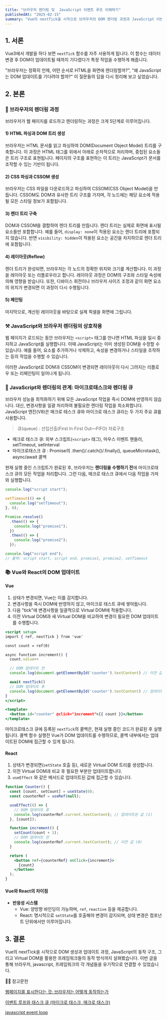 ```yaml
---
title: "브라우저 렌더링 및  JavaScript 이벤트 루프 이해하기"
publishedAt: "2025-02-15"
summary: "Vue의 nextTick을 시작으로 브라우저의 DOM 렌더링 과정과 JavaScript 이벤트 루프, 그리고 프론트엔드 프레임워크들의 작동 원리 살펴보기"
---
```


## 1. 서론

Vue3에서 개발을 하다 보면 `nextTick` 함수를 자주 사용하게 됩니다. 이 함수는 데이터 변경 후 DOM이 업데이트될 때까지 기다렸다가 특정 작업을 수행하게 해줍니다.

"브라우저는 정확히 언제, 어떤 순서로 HTML을 화면에 렌더링할까?", "왜 JavaScript는 DOM 업데이트를 기다려야 할까?" 이 질문들의 답을 다시 정리해 보고 싶었습니다.

## 2. 본론

### 🌳 브라우저의 렌더링 과정

브라우저가 웹 페이지를 로드하고 렌더링하는 과정은 크게 5단계로 이루어집니다.

#### 1) HTML 파싱과 DOM 트리 생성

브라우저는 HTML 문서를 읽고 파싱하여 DOM(Document Object Model) 트리를 구축합니다. 이 과정은 HTML 태그를 위에서 아래로 순차적으로 처리하며, 중첩된 요소들은 트리 구조로 표현됩니다. 페이지의 구조를 표현하는 이 트리는 JavaScript가 문서를 조작할 수 있는 기반이 됩니다.

#### 2) CSS 파싱과 CSSOM 생성

브라우저는 CSS 파일을 다운로드하고 파싱하여 CSSOM(CSS Object Model)을 만듭니다. CSSOM도 DOM과 유사한 트리 구조를 가지며, 각 노드에는 해당 요소에 적용될 모든 스타일 정보가 포함됩니다.

#### 3) 렌더 트리 구축

DOM과 CSSOM을 결합하여 렌더 트리를 만듭니다. 렌더 트리는 실제로 화면에 표시될 요소들만 포함합니다. 예를 들어, `display: none`이 적용된 요소는 렌더 트리에 포함되지 않습니다. 반면 `visibility: hidden`이 적용된 요소는 공간을 차지하므로 렌더 트리에 포함됩니다.

#### 4) 레이아웃(Reflow)

렌더 트리가 완성되면, 브라우저는 각 노드의 정확한 위치와 크기를 계산합니다. 이 과정을 레이아웃 또는 리플로우라고 합니다. 레이아웃 과정은 DOM의 구조와 스타일 속성에 의해 영향을 받습니다. 또한, 디바이스 회전이나 브라우저 사이즈 조정과 같이 화면 요소의 위치가 변경되면 이 과정이 다시 수행됩니다.

#### 5) 페인팅

마지막으로, 계산된 레이아웃을 바탕으로 실제 픽셀을 화면에 그립니다.

### ⚒️ JavaScript와 브라우저 렌더링의 상호작용

웹 페이지가 로드되는 동안 브라우저는 `<script>` 태그를 만나면 HTML 파싱을 일시 중지하고 JavaScript를 실행합니다. 이때 JavaScript는 이미 생성된 DOM을 수정할 수 있습니다. 예를 들어, 요소를 추가하거나 삭제하고, 속성을 변경하거나 스타일을 조작하는 등의 작업을 수행할 수 있습니다.

이러한 JavaScript로 DOM과 CSSOM이 변경되면 레이아웃이 다시 그려지는 리플로우 또는 리페인팅이 일어나게 됩니다.

### 🔄 JavaScript와 렌더링의 관계: 마이크로태스크와 렌더링 큐

브라우저 성능을 최적화하기 위해 모든 JavaScript 작업을 즉시 DOM에 반영하지 않습니다. 대신, 변경사항을 일괄 처리하여 불필요한 렌더링 작업을 최소화합니다.
JavaScript 엔진(V8)은 매크로 태스크 큐와 마이크로 태스크 큐라는 두 가지 주요 큐를 사용합니다.

> 큐(queue) : 선입선출(First In First Out—FIFO) 자료구조

- 매크로 태스크 큐: 외부 스크립트(`<script>` 태그), 마우스 이벤트 핸들러, setTimeout, setInterval
- 마이크로태스크 큐 : Promise의 .then()/.catch()/.finally(), queueMicrotask(), async/await 콜백

현재 실행 중인 스크립트가 완료된 후, 브라우저는 **렌더링을 수행하기 전**에 마이크로태스크 큐의 모든 작업을 처리합니다. 그런 다음, 매크로 태스크 큐에서 다음 작업을 가져와 실행합니다.

```jsx
console.log("script start");

setTimeout(() => {
  console.log("setTimeout");
}, 0);

Promise.resolve()
  .then(() => {
    console.log("promise1");
  })
  .then(() => {
    console.log("promise2");
  });

console.log("script end");
// 출력: script start, script end, promise1, promise2, setTimeout
```

### 📚 Vue와 React의 DOM 업데이트

#### Vue

1. 상태가 변경되면, Vue는 이를 감지합니다.
2. 변경사항을 즉시 DOM에 반영하지 않고, 마이크로 태스트 큐에 쌓아둡니다.
3. 다음 "tick"에 변경사항을 일괄적으로 Virtual DOM에 적용합니다.
4. 이전 Virtual DOM과 새 Virtual DOM을 비교하여 변경이 필요한 DOM 업데이트를 수행합니다.

```jsx
<script setup>
import { ref, nextTick } from 'vue'

const count = ref(0)

async function increment() {
  count.value++

  // DOM 업데이트 전
  console.log(document.getElementById('counter').textContent) // 이전 값 (0)

  await nextTick()
  // DOM 업데이트 후
  console.log(document.getElementById('counter').textContent) // 업데이트된 값 (1)
}
</script>

<template>
  <button id="counter" @click="increment">{{ count }}</button>
</template>
```

마이크로태스크 큐에 등록된 `nextTick`의 콜백은, 현재 실행 중인 코드가 완료된 후 실행됩니다. 콜백 함수 실행전 Vue가 DOM 업데이트를 수행하므로, 콜백 내부에서는 업데이트된 DOM에 접근할 수 있게 됩니다.

#### React

1. 상태가 변경되면(`setState` 호출 등), 새로운 Virtual DOM 트리를 생성합니다.
2. 이전 Virtual DOM과 비교 후 필요한 부분만 업데이트합니다.
3. `useEffect` 와 같은 메서드로 업데이트된 값에 접근할 수 있습니다.

```jsx
function Counter() {
  const [count, setCount] = useState(0);
  const counterRef = useRef(null);

  useEffect(() => {
    // DOM 업데이트 후
    console.log(counterRef.current.textContent); // 업데이트된 값 (1)
  }, [count]);

  function increment() {
    setCount(count + 1);
    // DOM 업데이트 전
    console.log(counterRef.current.textContent); // 이전 값 (0)
  }

  return (
    <button ref={counterRef} onClick={increment}>
      {count}
    </button>
  );
}
```

#### Vue와 React의 차이점

- **반응성 시스템**
  - Vue: 양방향 바인딩이 가능하며, `ref`, `reactive` 등을 제공합니다.
  - React: 명시적으로 `setState`를 호출해야 변경이 감지되며, 상태 변경은 컴포넌트 단위에서만 이루어집니다.

## 3. 결론

Vue의 nextTick을 시작으로 DOM 생성과 업데이트 과정, JavaScript의 동작 구조, 그리고 Virtual DOM을 활용한 프레임워크들의 동작 방식까지 살펴봤습니다. 이번 글을 통해 브라우저, javascript, 프레임워크의 각 개념들을 유기적으로 연결할 수 있었습니다.

🙇‍♂️ 참고문헌

[웹페이지를 표시한다는 것: 브라우저는 어떻게 동작하는가](https://developer.mozilla.org/ko/docs/Web/Performance/How_browsers_work#%EC%83%81%ED%98%B8%EC%9E%91%EC%9A%A9interactivity)

[이벤트 루프와 태스크 큐 (마이크로 태스크, 매크로 태스크)](https://velog.io/@yejineee/%EC%9D%B4%EB%B2%A4%ED%8A%B8-%EB%A3%A8%ED%94%84%EC%99%80-%ED%83%9C%EC%8A%A4%ED%81%AC-%ED%81%90-%EB%A7%88%EC%9D%B4%ED%81%AC%EB%A1%9C-%ED%83%9C%EC%8A%A4%ED%81%AC-%EB%A7%A4%ED%81%AC%EB%A1%9C-%ED%83%9C%EC%8A%A4%ED%81%AC-g6f0joxx#-%EB%A7%88%EC%9D%B4%ED%81%AC%EB%A1%9C-%ED%83%9C%EC%8A%A4%ED%81%AC%EC%99%80-%EB%A7%A4%ED%81%AC%EB%A1%9C-%ED%83%9C%EC%8A%A4%ED%81%AC-microtask-macrotask)

[javascript event loop](https://ko.javascript.info/event-loop)
